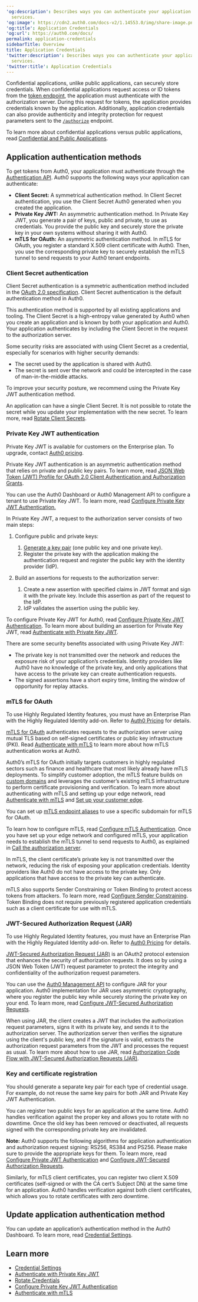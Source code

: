 ---
'og:description': Describes ways you can authenticate your application with Auth0
  services.
'og:image': https://cdn2.auth0.com/docs-v2/1.14553.0/img/share-image.png
'og:title': Application Credentials
'og:url': https://auth0.com/docs/
permalink: application-credentials
sidebarTitle: Overview
title: Application Credentials
'twitter:description': Describes ways you can authenticate your application with Auth0
  services.
'twitter:title': Application Credentials
---
Confidential applications, unlike public applications, can securely store credentials. When confidential applications request access or <Tooltip tip="ID Token: Credential meant for the client itself, rather than for accessing a resource." cta="View Glossary" href="/docs/glossary?term=ID+tokens">ID tokens</Tooltip> from the [token endpoint](https://auth0.com/docs/api/authentication#get-token), the application must authenticate with the <Tooltip tip="ID Token: Credential meant for the client itself, rather than for accessing a resource." cta="View Glossary" href="/docs/glossary?term=authorization+server">authorization server</Tooltip>. During this request for tokens, the application provides credentials known by the application. Additionally, application credentials can also provide authenticity and integrity protection for request parameters sent to the [`/authorize`](https://auth0.com/docs/api/authentication#authorize-application) endpoint.

To learn more about confidential applications versus public applications, read [Confidential and Public Applications](/docs/get-started/applications/confidential-and-public-applications).

## Application authentication methods

To get tokens from Auth0, your application must authenticate through the [Authentication API](https://auth0.com/docs/api/authentication). Auth0 supports the following ways your application can authenticate:

* **<Tooltip tip="Client Secret: Secret used by a client (application) to authenticate with the Authorization Server; it should be known to only the client and the Authorization Server and must be sufficiently random to not be guessable." cta="View Glossary" href="/docs/glossary?term=Client+Secret">Client Secret</Tooltip>:** A symmetrical authentication method. In Client Secret authentication, you use the Client Secret Auth0 generated when you created the application.
* **Private Key <Tooltip tip="JSON Web Token (JWT): Standard ID Token format (and often Access Token format) used to represent claims securely between two parties." cta="View Glossary" href="/docs/glossary?term=JWT">JWT</Tooltip>:** An asymmetric authentication method. In Private Key JWT, you generate a pair of keys, public and private, to use as credentials. You provide the public key and securely store the private key in your own systems without sharing it with Auth0.
* **mTLS for <Tooltip tip="OAuth 2.0: Authorization framework that defines authorization protocols and workflows." cta="View Glossary" href="/docs/glossary?term=OAuth">OAuth</Tooltip>:** An asymmetric authentication method. In mTLS for OAuth, you register a standard X.509 client certificate with Auth0. Then, you use the corresponding private key to securely establish the mTLS tunnel to send requests to your Auth0 tenant endpoints.

### Client Secret authentication

Client Secret authentication is a symmetric authentication method included in the [OAuth 2.0 specification](https://www.rfc-editor.org/rfc/rfc6749#section-2.3). Client Secret authentication is the default authentication method in Auth0.

This authentication method is supported by all existing applications and tooling. The Client Secret is a high-entropy value generated by Auth0 when you create an application and is known by both your application and Auth0. Your application authenticates by including the Client Secret in the request to the authorization server.

Some security risks are associated with using Client Secret as a credential, especially for scenarios with higher security demands:

* The secret used by the application is shared with Auth0.
* The secret is sent over the network and could be intercepted in the case of man-in-the-middle attacks.

<Warning>

To ​​improve your security posture, we recommend using the Private Key JWT authentication method.

</Warning>

An application can have a single Client Secret. It is not possible to rotate the secret while you update your implementation with the new secret. To learn more, read [Rotate Client Secrets](/docs/get-started/applications/rotate-client-secret).

### Private Key JWT authentication

<Callout icon="file-lines" color="#0EA5E9" iconType="regular">

Private Key JWT is available for customers on the Enterprise plan. To upgrade, contact [Auth0 pricing](https://auth0.com/pricing/).

</Callout>

Private Key JWT authentication is an asymmetric authentication method that relies on private and public key pairs. To learn more, read [JSON Web Token (JWT) Profile for OAuth 2.0 Client Authentication and Authorization Grants](http://tools.ietf.org/html/draft-ietf-oauth-jwt-bearer).

You can use the <Tooltip tip="Auth0 Dashboard: Auth0's main product to configure your services." cta="View Glossary" href="/docs/glossary?term=Auth0+Dashboard">Auth0 Dashboard</Tooltip> or Auth0 <Tooltip tip="Auth0 Dashboard: Auth0's main product to configure your services." cta="View Glossary" href="/docs/glossary?term=Management+API">Management API</Tooltip> to configure a tenant to use Private Key JWT. To learn more, read [Configure Private Key JWT Authentication.](/docs/get-started/applications/configure-private-key-jwt)

In Private Key JWT, a request to the authorization server consists of two main steps:

1. Configure public and private keys:

   1. [Generate a key pair](/docs/secure/application-credentials/generate-rsa-key-pair) (one public key and one private key).
   2. Register the private key with the application making the authentication request and register the public key with the identity provider (IdP).
2. Build an assertions for requests to the authorization server:

   1. Create a new assertion with specified claims in JWT format and sign it with the private key. Include this assertion as part of the request to the IdP.
   2. IdP validates the assertion using the public key.

To configure Private Key JWT for Auth0, read [Configure Private Key JWT Authentication](/docs/get-started/applications/configure-private-key-jwt). To learn more about building an assertion for Private Key JWT, read [Authenticate with Private Key JWT](/docs/get-started/authentication-and-authorization-flow/authenticate-with-private-key-jwt).

There are some security benefits associated with using Private Key JWT:

* The private key is not transmitted over the network and reduces the exposure risk of your application’s credentials. <Tooltip tip="Identity Provider (IdP): Service that stores and manages digital identities." cta="View Glossary" href="/docs/glossary?term=Identity+providers">Identity providers</Tooltip> like Auth0 have no knowledge of the private key, and only applications that have access to the private key can create authentication requests.
* The signed assertions have a short expiry time, limiting the window of opportunity for replay attacks.

### mTLS for OAuth

<Callout icon="file-lines" color="#0EA5E9" iconType="regular">

To use Highly Regulated Identity features, you must have an Enterprise Plan with the Highly Regulated Identity add-on. Refer to [Auth0 Pricing](https://auth0.com/pricing/) for details.

</Callout>

[mTLS for OAuth](https://www.rfc-editor.org/rfc/rfc8705) authenticates requests to the authorization server using mutual TLS based on self-signed certificates or public key infrastructure (PKI). Read [Authenticate with mTLS](/docs/get-started/authentication-and-authorization-flow/authenticate-with-mtls) to learn more about how mTLS authentication works at Auth0.

Auth0’s mTLS for OAuth initially targets customers in highly regulated sectors such as finance and healthcare that most likely already have mTLS deployments. To simplify customer adoption, the mTLS feature builds on [custom domains](/docs/customize/custom-domains) and leverages the customer’s existing mTLS infrastructure to perform certificate provisioning and verification. To learn more about authenticating with mTLS and setting up your edge network, read [Authenticate with mTLS](/docs/get-started/authentication-and-authorization-flow/authenticate-with-mtls) and [Set up your customer edge](/docs/get-started/applications/configure-mtls/set-up-the-customer-edge).

<Callout icon="file-lines" color="#0EA5E9" iconType="regular">

You can set up [mTLS endpoint aliases](/docs/get-started/applications/configure-mtls/configure-mtls-for-a-tenant#enable-mtls-endpoint-aliases) to use a specific subdomain for mTLS for OAuth.

</Callout>

To learn how to configure mTLS, read [Configure mTLS Authentication](/docs/get-started/applications/configure-mtls). Once you have set up your edge network and configured mTLS, your application needs to establish the mTLS tunnel to send requests to Auth0, as explained in [Call the authorization server](/docs/get-started/authentication-and-authorization-flow/authenticate-with-mtls#call-the-authorization-server).

In mTLS, the client certificate’s private key is not transmitted over the network, reducing the risk of exposing your application credentials. Identity providers like Auth0 do not have access to the private key. Only applications that have access to the private key can authenticate.

<Callout icon="file-lines" color="#0EA5E9" iconType="regular">

mTLS also supports Sender Constraining or Token Binding to protect access tokens from attackers. To learn more, read [Configure Sender Constraining](/docs/secure/sender-constraining/configure-sender-constraining). Token Binding does not require previously registered application credentials such as a client certificate for use with mTLS.

</Callout>

### JWT-Secured Authorization Request (JAR)

<Callout icon="file-lines" color="#0EA5E9" iconType="regular">

To use Highly Regulated Identity features, you must have an Enterprise Plan with the Highly Regulated Identity add-on. Refer to [Auth0 Pricing](https://auth0.com/pricing/) for details.

</Callout>

[JWT-Secured Authorization Request (JAR)](https://datatracker.ietf.org/doc/rfc9101/) is an OAuth2 protocol extension that enhances the security of authorization requests. It does so by using a JSON Web Token (JWT) request parameter to protect the integrity and confidentiality of the authorization request parameters.

You can use the [Auth0 Management API](https://auth0.com/docs/api/management/v2) to configure JAR for your application. Auth0 implementation for JAR uses asymmetric cryptography, where you register the public key while securely storing the private key on your end. To learn more, read [Configure JWT-Secured Authorization Requests](/docs/get-started/applications/configure-jar).

When using JAR, the client creates a JWT that includes the authorization request parameters, signs it with its private key, and sends it to the authorization server. The authorization server then verifies the signature using the client's public key, and if the signature is valid, extracts the authorization request parameters from the JWT and processes the request as usual. To learn more about how to use JAR, read [Authorization Code Flow with JWT-Secured Authorization Requests (JAR)](/docs/get-started/authentication-and-authorization-flow/authorization-code-flow/authorization-code-flow-with-jar).

### Key and certificate registration

<Warning>

You should generate a separate key pair for each type of credential usage. For example, do not reuse the same key pairs for both JAR and Private Key JWT Authentication.

</Warning>

You can register two public keys for an application at the same time. Auth0 handles verification against the proper key and allows you to rotate with no downtime. Once the old key has been removed or deactivated, all requests signed with the corresponding private key are invalidated.

**Note:** Auth0 supports the following algorithms for application authentication and authorization request signing: RS256, RS384 and PS256. Please make sure to provide the appropriate keys for them. To learn more, read [Configure Private JWT Authentication](/docs/get-started/applications/configure-private-key-jwt) and [Configure JWT-Secured Authorization Requests](/docs/get-started/authentication-and-authorization-flow/authorization-code-flow/authorization-code-flow-with-jar).

Similarly, for mTLS client certificates, you can register two client X.509 certificates (self-signed or with the CA cert’s Subject DN) at the same time for an application. Auth0 handles verification against both client certificates, which allows you to rotate certificates with zero downtime.

## Update application authentication method

You can update an application’s authentication method in the Auth0 Dashboard. To learn more, read [Credential Settings](/docs/get-started/applications/credentials).

## Learn more

* [Credential Settings](/docs/get-started/applications/credentials)
* [Authenticate with Private Key JWT](/docs/get-started/authentication-and-authorization-flow/authenticate-with-private-key-jwt)
* [Rotate Credentials](/docs/get-started/applications/rotate-credentials)
* [Configure Private Key JWT Authentication](/docs/get-started/applications/configure-private-key-jwt)
* [Authenticate with mTLS](/docs/get-started/authentication-and-authorization-flow/authenticate-with-mtls)